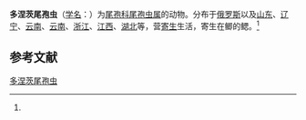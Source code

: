 {{Speciesbox
| name = 多涅茨尾孢虫
| status = 
| status_system = 
| image = 
| genus = Henneguya
| species = doneci
| authority = (Schulman, 1962)<ref name='id9673'>{{cite web| url =http://www.bioinfo.cn/db05/BjdwSpecies.php?action=view&id=9673| title =多涅茨尾孢虫| work =《中国动物物种编目数据库》| publisher =中国科学院微生物研究所| author =中国科学院动物研究所| accessdate =2009-04-16| deadurl =yes| archiveurl =https://web.archive.org/web/20160305055901/http://www.bioinfo.cn/db05/BjdwSpecies.php?action=view&id=9673| archivedate =2016-03-05}}</ref>
}}

'''多涅茨尾孢虫'''（[[学名|学名]]：{{lang|la|''Henneguya doneci''}}）为[[尾孢科|尾孢科]][[尾孢虫属|尾孢虫属]]的动物。分布于[[俄罗斯|俄罗斯]]以及[[山东|山东]]、[[辽宁|辽宁]]、[[云南|云南]]、[[云南|云南]]、[[浙江|浙江]]、[[江西|江西]]、[[湖北|湖北]]等，营[[寄生|寄生]]生活，寄生在鲫的鳃。<ref name='id9673'/>

== 参考文献 ==
{{reflist}}

{{Wikispecies|Henneguya doneci}}
{{Taxonbar|from=Q10932792}}

[[Category:尾孢虫属|多涅茨尾孢虫]]


{{Cnidarian-stub}}